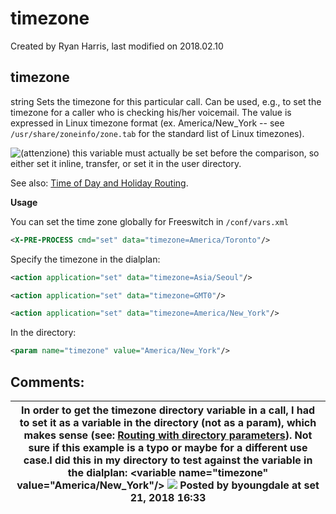 
# timezone 

 Created by  Ryan Harris, last modified on 2018.02.10

## timezone

string Sets the timezone for this particular call. Can be used, e.g., to set the timezone for a caller who is checking his/her voicemail. The value is expressed in Linux timezone format (ex. America/New\_York -- see `/usr/share/zoneinfo/zone.tab` for the standard list of Linux timezones).

![(attenzione)](/images/icons/emoticons/warning.svg) this variable must actually be set before the comparison, so either set it inline, transfer, or set it in the user directory.

See also: [Time of Day and Holiday Routing](../FreeSWITCH-Explained/Dialplan/Time-of-Day-and-Holiday-Routing_6586868.mdx#about).

**Usage**

You can set the time zone globally for Freeswitch in `/conf/vars.xml`

```xml
<X-PRE-PROCESS cmd="set" data="timezone=America/Toronto"/>
```

Specify the timezone in the dialplan:

```xml
<action application="set" data="timezone=Asia/Seoul"/>
```

```xml
<action application="set" data="timezone=GMT0"/>
```

```xml
<action application="set" data="timezone=America/New_York"/>
```

In the directory:

```xml
<param name="timezone" value="America/New_York"/>
```

## Comments:

| In order to get the timezone directory variable in a call, I had to set it as a variable in the directory (not as a param), which makes sense (see: [Routing with directory parameters](../FreeSWITCH-Explained/Configuration/How-Tos/Routing-with-directory-parameters_13173575.mdx#-freeswitch--routing-with-directory-parameters-)). Not sure if this example is a typo or maybe for a different use case.I did this in my directory to test against the variable in the dialplan: &lt;variable name="timezone" value="America/New\_York"/> ![](/images/icons/contenttypes/comment_16.png) Posted by byoungdale at set 21, 2018 16:33 |
| ----------------------------------------------------------------------------------------------------------------------------------------------------------------------------------------------------------------------------------------------------------------------------------------------------------------------------------------------------------------------------------------------------------------------------------------------------------------------------------------------------------------------------------------- |


